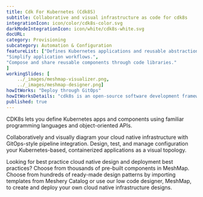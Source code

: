 ```yaml
---
title: Cdk For Kubernetes (Cdk8S)  
subtitle: Collaborative and visual infrastructure as code for cdk8s
integrationIcon: icon/color/cdk8s-color.svg
darkModeIntegrationIcon: icon/white/cdk8s-white.svg
docURL: 
category: Provisioning
subcategory: Automation & Configuration
featureList: ["Defines Kubernetes applications and reusable abstractions using familiar programming languages.",
"Simplify application workflows.",
"Compose and share reusable components through code libraries."
]
workingSlides: [
    ../_images/meshmap-visualizer.png,
    ../_images/meshmap-designer.png]
howItWorks: "Deploy through GitOps"
howItWorksDetails: "cdk8s is an open-source software development framework for defining Kubernetes applications and reusable abstractions using familiar programming languages and rich object-oriented APIs. cdk8s apps synthesize into standard Kubernetes manifests which can be applied to any Kubernetes cluster."
published: true
---
```

<p>
    CDK8s lets you define Kubernetes apps and components using familiar programming languages and object-oriented APIs.
</p>
<p>
    Collaboratively and visually diagram your cloud native infrastructure with GitOps-style pipeline integration. Design, test, and manage configuration your Kubernetes-based, containerized applications as a visual topology.
</p>
<p>
    Looking for best practice cloud native design and deployment best practices? Choose from thousands of pre-built components in MeshMap. Choose from hundreds of ready-made design patterns by importing templates from Meshery Catalog or use our low code designer, MeshMap, to create and deploy your own cloud native infrastructure designs.
</p>